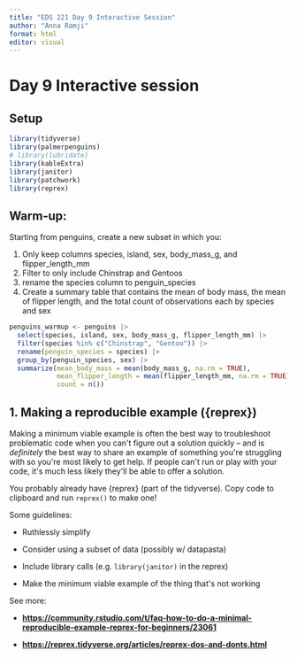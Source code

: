 ```yaml
---
title: "EDS 221 Day 9 Interactive Session"
author: "Anna Ramji"
format: html
editor: visual
---
```


# Day 9 Interactive session

## Setup

```r
library(tidyverse)
library(palmerpenguins)
# library(lubridate)
library(kableExtra)
library(janitor)
library(patchwork)
library(reprex)
```

## Warm-up:

Starting from penguins, create a new subset in which you:

1.  Only keep columns species, island, sex, body_mass_g, and flipper_length_mm
2.  Filter to only include Chinstrap and Gentoos
3.  rename the species column to penguin_species
4.  Create a summary table that contains the mean of body mass, the mean of flipper length, and the total count of observations each by species and sex

```r
penguins_warmup <- penguins |> 
  select(species, island, sex, body_mass_g, flipper_length_mm) |> 
  filter(species %in% c("Chinstrap", "Gentoo")) |> 
  rename(penguin_species = species) |> 
  group_by(penguin_species, sex) |> 
  summarize(mean_body_mass = mean(body_mass_g, na.rm = TRUE),
            mean_flipper_length = mean(flipper_length_mm, na.rm = TRUE),
            count = n())
```

## **1. Making a reproducible example ({reprex})**

Making a minimum viable example is often the best way to troubleshoot problematic code when you can\'t figure out a solution quickly -- and is *definitely* the best way to share an example of something you\'re struggling with so you\'re most likely to get help. If people can\'t run or play with your code, it\'s much less likely they\'ll be able to offer a solution.

You probably already have {reprex} (part of the tidyverse). Copy code to clipboard and run `reprex()` to make one!

Some guidelines:

-   Ruthlessly simplify

-   Consider using a subset of data (possibly w/ datapasta)

-   Include library calls (e.g. `library(janitor)` in the reprex)

-   Make the minimum viable example of the thing that\'s not working

See more:

-   [**https://community.rstudio.com/t/faq-how-to-do-a-minimal-reproducible-example-reprex-for-beginners/23061**](https://community.rstudio.com/t/faq-how-to-do-a-minimal-reproducible-example-reprex-for-beginners/23061)

-   [**https://reprex.tidyverse.org/articles/reprex-dos-and-donts.html**](https://reprex.tidyverse.org/articles/reprex-dos-and-donts.html)

```r

```
